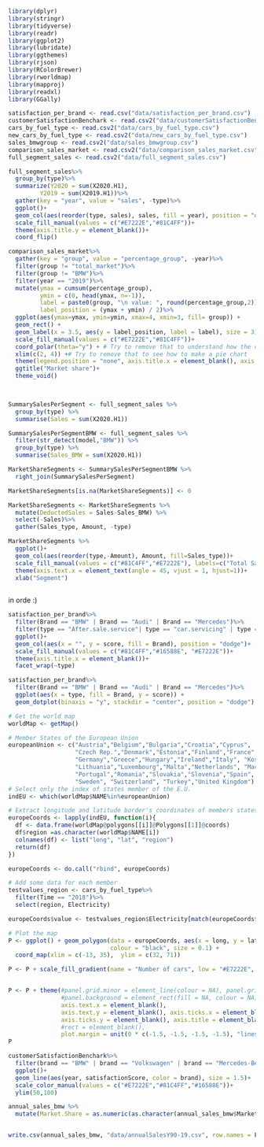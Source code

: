 ```r
library(dplyr)
library(stringr)
library(tidyverse)
library(readr)
library(ggplot2)
library(lubridate)
library(ggthemes)
library(rjson)
library(RColorBrewer)
library(rworldmap)
library(mapproj)
library(readxl)
library(GGally)
```


```r
satisfaction_per_brand <- read.csv("data/satisfaction_per_brand.csv")
customerSatisfactionBenchark <- read.csv2("data/customerSatisfactionBenchmark.csv")
cars_by_fuel_type <- read.csv2("data/cars_by_fuel_type.csv")
new_cars_by_fuel_type <- read.csv2("data/new_cars_by_fuel_type.csv")
sales_bmwgroup <- read.csv2("data/sales_bmwgroup.csv")
comparison_sales_market <- read.csv2("data/comparison_sales_market.csv")
full_segment_sales <- read.csv2("data/full_segment_sales.csv")
```

```r
full_segment_sales%>%
  group_by(type)%>%
  summarize(Y2020 = sum(X2020.H1),
         Y2019 = sum(X2019.H1))%>%
  gather(key = "year", value = "sales", -type)%>%
  ggplot()+
  geom_col(aes(reorder(type, sales), sales, fill = year), position = "dodge")+
  scale_fill_manual(values = c("#E7222E","#81C4FF"))+
  theme(axis.title.y = element_blank())+
  coord_flip()
```



```r
comparison_sales_market%>%
  gather(key = "group", value = "percentage_group", -year)%>%
  filter(group != "total_market")%>%
  filter(group != "BMW")%>%
  filter(year == "2019")%>%
  mutate(ymax = cumsum(percentage_group),
         ymin = c(0, head(ymax, n=-1)),
         label = paste0(group, "\n value: ", round(percentage_group,2)),
         label_position = (ymax + ymin) / 2)%>%
  ggplot(aes(ymax=ymax, ymin=ymin, xmax=4, xmin=3, fill= group)) +
  geom_rect() +
  geom_label(x = 3.5, aes(y = label_position, label = label), size = 3)+
  scale_fill_manual(values = c("#E7222E","#81C4FF"))+
  coord_polar(theta="y") + # Try to remove that to understand how the chart is built initially
  xlim(c(2, 4)) +# Try to remove that to see how to make a pie chart 
  theme(legend.position = "none", axis.title.x = element_blank(), axis.text.y = element_blank(), axis.ticks.y = element_blank())+
  ggtitle("Market share")+
  theme_void()

  
```
```r
SummarySalesPerSegment <- full_segment_sales %>%
  group_by(type) %>%
  summarise(Sales = sum(X2020.H1))

SummarySalesPerSegmentBMW <- full_segment_sales %>%
  filter(str_detect(model,"BMW")) %>%
  group_by(type) %>%
  summarise(Sales_BMW = sum(X2020.H1))

MarketShareSegments <- SummarySalesPerSegmentBMW %>%
  right_join(SummarySalesPerSegment)

MarketShareSegments[is.na(MarketShareSegments)] <- 0

MarketShareSegments <- MarketShareSegments %>%
  mutate(DeductedSales = Sales-Sales_BMW) %>%
  select(-Sales)%>%
  gather(Sales_type, Amount, -type)
```
```r
MarketShareSegments %>%
  ggplot()+
  geom_col(aes(reorder(type,-Amount), Amount, fill=Sales_type))+
  scale_fill_manual(values = c("#81C4FF","#E7222E"), labels=c("Total Sales", "Sales BMW"))+
  theme(axis.text.x = element_text(angle = 45, vjust = 1, hjust=1))+
  xlab("Segment")
  
```


in orde :)
```r
satisfaction_per_brand%>%
  filter(Brand == "BMW" | Brand == "Audi" | Brand == "Mercedes")%>%
  filter(type == "After.sale.service"| type == "car.servicing" | type == "Driving.experience")%>%
  ggplot()+
  geom_col(aes(x = "", y = score, fill = Brand), position = "dodge")+
  scale_fill_manual(values = c("#81C4FF","#16588E", "#E7222E"))+
  theme(axis.title.x = element_blank())+
  facet_wrap(~type)
```

```r
satisfaction_per_brand%>%
  filter(Brand == "BMW" | Brand == "Audi" | Brand == "Mercedes")%>%
  ggplot(aes(x = type, fill = Brand, y = score)) +
  geom_dotplot(binaxis = "y", stackdir = "center", position = "dodge")
```


```r
# Get the world map
worldMap <- getMap()

# Member States of the European Union
europeanUnion <- c("Austria","Belgium","Bulgaria","Croatia","Cyprus",
                   "Czech Rep.","Denmark","Estonia","Finland","France",
                   "Germany","Greece","Hungary","Ireland","Italy", "Kosovo", "Latvia", "Liechtenstein",
                   "Lithuania","Luxembourg","Malta","Netherlands", "Macedonia", "Norway", "Poland",
                   "Portugal","Romania","Slovakia","Slovenia","Spain",
                   "Sweden", "Switzerland", "Turkey","United Kingdom")
# Select only the index of states member of the E.U.
indEU <- which(worldMap$NAME%in%europeanUnion)
```

```r
# Extract longitude and latitude border's coordinates of members states of E.U. 
europeCoords <- lapply(indEU, function(i){
  df <- data.frame(worldMap@polygons[[i]]@Polygons[[1]]@coords)
  df$region =as.character(worldMap$NAME[i])
  colnames(df) <- list("long", "lat", "region")
  return(df)
})

europeCoords <- do.call("rbind", europeCoords)
```

```r
# Add some data for each member
testvalues_region <- cars_by_fuel_type%>%
  filter(Time == "2018")%>%
  select(region, Electricity)

europeCoords$value <- testvalues_region$Electricity[match(europeCoords$region,testvalues_region$region)]
```

```r
# Plot the map
P <- ggplot() + geom_polygon(data = europeCoords, aes(x = long, y = lat, group = region, fill = value),
                             colour = "black", size = 0.1) +
  coord_map(xlim = c(-13, 35),  ylim = c(32, 71))

P <- P + scale_fill_gradient(name = "Number of cars", low = "#E7222E", high = "#81C4FF", na.value = "grey50")


P <- P + theme(#panel.grid.minor = element_line(colour = NA), panel.grid.minor = element_line(colour = NA),
               #panel.background = element_rect(fill = NA, colour = NA),
               axis.text.x = element_blank(),
               axis.text.y = element_blank(), axis.ticks.x = element_blank(),
               axis.ticks.y = element_blank(), axis.title = element_blank(),
               #rect = element_blank(),
               plot.margin = unit(0 * c(-1.5, -1.5, -1.5, -1.5), "lines"))
P
```



```r
customerSatisfactionBenchark%>%
  filter(brand == "BMW" | brand == "Volkswagen" | brand == "Mercedes-Benz")%>%
  ggplot()+
  geom_line(aes(year, satisfactionScore, color = brand), size = 1.5)+
  scale_color_manual(values = c("#E7222E","#81C4FF","#16588E"))+
  ylim(50,100)

```

```r
annual_sales_bmw %>%
  mutate(Market.Share = as.numeric(as.character(annual_sales_bmw$Market.Share))) -> annual_sales_bmw


write.csv(annual_sales_bmw, "data/annualSalesY90-19.csv", row.names = F)
```




